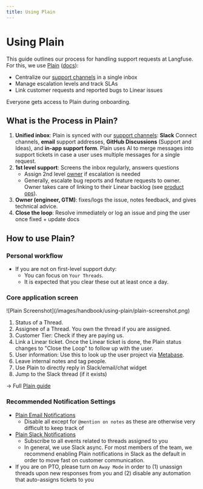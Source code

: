 ```yaml
---
title: Using Plain
---
```


# Using Plain

This guide outlines our process for handling support requests at Langfuse. For this, we use [Plain](https://app.plain.com/) ([docs](https://www.plain.com/docs)):

- Centralize our [support channels](/support) in a single inbox
- Manage escalation levels and track SLAs
- Link customer requests and reported bugs to Linear issues

Everyone gets access to Plain during onboarding.

## What is the Process in Plain?

1. **Unified inbox**: Plain is synced with our [support channels](/support): **Slack** Connect channels, **email** support addresses, **GitHub Discussions** (Support and Ideas), and **in-app support form**. Plain uses AI to merge messages into support tickets in case a user uses multiple messages for a single request.
2. **1st level support**: Screens the inbox regularly, answers questions
   - Assign 2nd level [owner](/handbook/working-at-langfuse/how-we-work/ownership) if escalation is needed
   - Generally, escalate bug reports and feature requests to owner. Owner takes care of linking to their Linear backlog (see [product ops](/handbook/product-engineering/product-ops)).
3. **Owner (engineer, GTM)**: fixes/logs the issue, notes feedback, and gives technical advice.
4. **Close the loop**: Resolve immediately or log an issue and ping the user once fixed + update docs

## How to use Plain?

### Personal workflow

- If you are not on first-level support duty:
  - You can focus on `Your Threads`.
  - It is expected that you clear these out at least once a day.

### Core application screen

<Frame>
  ![Plain Screenshot](/images/handbook/using-plain/plain-screenshot.png)
</Frame>

1. Status of a Thread.
2. Assignee of a Thread. You own the thread if you are assigned.
3. Customer Tier: Check if they are paying us.
4. Link a Linear ticket. Once the Linear ticket is done, the Plain status changes to "Close the Loop" to follow up with the user.
5. User information: Use this to look up the user project via [Metabase](https://langfuse.metabaseapp.com/dashboard/20-customer-success-lookup).
6. Leave internal notes and tag people.
7. Use Plain to directly reply in Slack/email/chat widget
8. Jump to the Slack thread (if it exists)

→ Full [Plain guide](https://plain.support.site/article/what-is-plain)

### Recommended Notification Settings

- [Plain Email Notifications](https://app.plain.com/workspace/w_01JRFXKJD7T2CNACCFAH299XT1/settings/personal/notifications/email/)
  - Disable all except for `@mention on notes` as these are otherwise very difficult to keep track of
- [Plain Slack Notifications](https://app.plain.com/workspace/w_01JRFXKJD7T2CNACCFAH299XT1/settings/personal/notifications/slack/)
  - Subscribe to all events related to threads assigned to you
  - In general, we use Slack async. For most members of the team, we recommend enabling Plain notifications in Slack as the default in order to move fast on customer communication.
- If you are on PTO, please turn on `Away Mode` in order to (1) unassign threads upon new responses from you and (2) disable any automation that auto-assigns tickets to you
